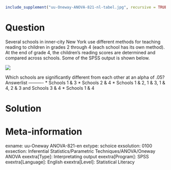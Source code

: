 ```r
include_supplement("uu-Oneway-ANOVA-821-nl-tabel.jpg", recursive = TRUE)
```

Question
========
  
Several schools in inner-city New York use different methods for teaching reading to children in grades 2 through 4 (each school has its own method). At the end of grade 4, the children's reading scores are determined and compared across schools. Some of the SPSS output is shown below. 

![](uu-Oneway-ANOVA-821-nl-tabel.jpg)

Which schools are significantly different from each other at an alpha of .05? 
Answerlist
----------
* Schools 1 & 3
* Schools 2 & 4
* Schools 1 & 2, 1 & 3, 1 & 4, 2 & 3 and Schools 3 & 4
* Schools 1 & 4

Solution
========

Meta-information
================
exname: uu-Oneway ANOVA-821-en
extype: schoice
exsolution: 0100
exsection: Inferential Statistics/Parametric Techniques/ANOVA/Oneway ANOVA
exextra[Type]: Interpretating output
exextra[Program]: SPSS
exextra[Language]: English
exextra[Level]: Statistical Literacy
